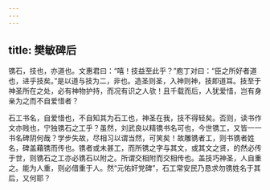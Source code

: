 ```yaml
---
---
---
```

title: 樊敏碑后
---

镌石，技也，亦道也。文惠君曰：“嘻！技益至此乎？”庖丁对曰：“臣之所好者道也，进乎技矣。”是以道与技为二，非也。造圣则圣，入神则神，技即道耳。技至于神圣所在之处，必有神物护持，而况有识之人欤！且千载而后，人犹爱惜，岂有身亲为之而不自爱惜者？

石工书名，自爱惜也，不自知其为石工也，神圣在我，技不得轻矣。否则，读书作文亦贱也，宁独镌石之工乎？虽然，刘武良以精镌书名可也，今世镌工，又皆一一书名碑阴何哉？学步失故，尽相习以谓当然，可笑矣！故雕镌者工，则书镌者姓名，碑盖藉镌而传也。镌者或未甚工，而所镌之字与其文，或其文之贤，的然必传于世，则镌石之工亦必镌石以附之。所谓交相附而交相传也。盖技巧神圣，人自重之。能为人重，则必借重于人。然“元佑奸党碑”，石工常安民乃恳求勿镌姓名于其后，又何耶？